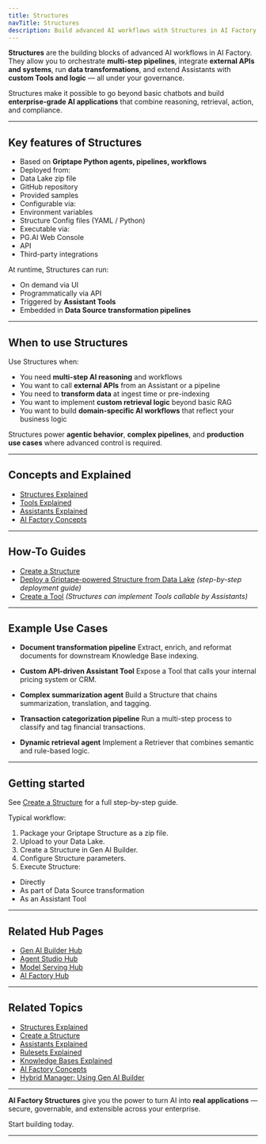 ```yaml
---
title: Structures
navTitle: Structures
description: Build advanced AI workflows with Structures in AI Factory — integrate Tools, retrieval, business logic, and external systems.
---
```



**Structures** are the building blocks of advanced AI workflows in AI Factory.
They allow you to orchestrate **multi-step pipelines**, integrate **external APIs and systems**, run **data transformations**, and extend Assistants with **custom Tools and logic** — all under your governance.

Structures make it possible to go beyond basic chatbots and build **enterprise-grade AI applications** that combine reasoning, retrieval, action, and compliance.

---

## Key features of Structures

- Based on **Griptape Python agents, pipelines, workflows**
- Deployed from:
- Data Lake zip file
- GitHub repository
- Provided samples
- Configurable via:
- Environment variables
- Structure Config files (YAML / Python)
- Executable via:
- PG.AI Web Console
- API
- Third-party integrations

At runtime, Structures can run:

- On demand via UI
- Programmatically via API
- Triggered by **Assistant Tools**
- Embedded in **Data Source transformation pipelines**

---

## When to use Structures

Use Structures when:

- You need **multi-step AI reasoning** and workflows
- You want to call **external APIs** from an Assistant or a pipeline
- You need to **transform data** at ingest time or pre-indexing
- You want to implement **custom retrieval logic** beyond basic RAG
- You want to build **domain-specific AI workflows** that reflect your business logic

Structures power **agentic behavior**, **complex pipelines**, and **production use cases** where advanced control is required.

---

## Concepts and Explained

- [Structures Explained](/ai-factory/learn/explained/structures-explained)
- [Tools Explained](/ai-factory/learn/explained/tools-explained)
- [Assistants Explained](/ai-factory/learn/explained/assistants-explained)
- [AI Factory Concepts](/ai-factory/learn/explained/ai-factory-concepts)

---

## How-To Guides

- [Create a Structure](/ai-factory/learn/how-to/gen-ai/create-structure)
- [Deploy a Griptape-powered Structure from Data Lake](/ai-factory/learn/how-to/gen-ai/create-structure) *(step-by-step deployment guide)*
- [Create a Tool](/ai-factory/learn/how-to/gen-ai/create-tool) *(Structures can implement Tools callable by Assistants)*

---

## Example Use Cases

- **Document transformation pipeline**
Extract, enrich, and reformat documents for downstream Knowledge Base indexing.

- **Custom API-driven Assistant Tool**
Expose a Tool that calls your internal pricing system or CRM.

- **Complex summarization agent**
Build a Structure that chains summarization, translation, and tagging.

- **Transaction categorization pipeline**
Run a multi-step process to classify and tag financial transactions.

- **Dynamic retrieval agent**
Implement a Retriever that combines semantic and rule-based logic.

---

## Getting started

See [Create a Structure](/ai-factory/learn/how-to/gen-ai/create-structure) for a full step-by-step guide.

Typical workflow:

1. Package your Griptape Structure as a zip file.
2. Upload to your Data Lake.
3. Create a Structure in Gen AI Builder.
4. Configure Structure parameters.
5. Execute Structure:
- Directly
- As part of Data Source transformation
- As an Assistant Tool

---

## Related Hub Pages

- [Gen AI Builder Hub](/ai-factory/gen-ai/builder)
- [Agent Studio Hub](/ai-factory/gen-ai/agent-studio)
- [Model Serving Hub](/ai-factory/model/serving)
- [AI Factory Hub](/ai-factory)

---

## Related Topics

- [Structures Explained](/ai-factory/learn/explained/structures-explained)
- [Create a Structure](/ai-factory/learn/how-to/gen-ai/create-structure)
- [Assistants Explained](/ai-factory/learn/explained/assistants-explained)
- [Rulesets Explained](/ai-factory/learn/explained/rulesets-explained)
- [Knowledge Bases Explained](/ai-factory/learn/explained/knowledge-bases)
- [AI Factory Concepts](/ai-factory/learn/explained/ai-factory-concepts)
- [Hybrid Manager: Using Gen AI Builder](/edb-postgres-ai/hybrid-manager/ai-factory/gen-ai/builder)

---

**AI Factory Structures** give you the power to turn AI into **real applications** — secure, governable, and extensible across your enterprise.

Start building today.

---
